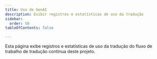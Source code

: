 ```yaml
---
title: Uso do GenAI
description: Exibir registros e estatísticas de uso da tradução
sidebar:
  order: 50
tableOfContents: false

---
```



Esta página exibe registros e estatísticas de uso da tradução do fluxo de trabalho de tradução contínua deste projeto.

<TranslationUsage />
